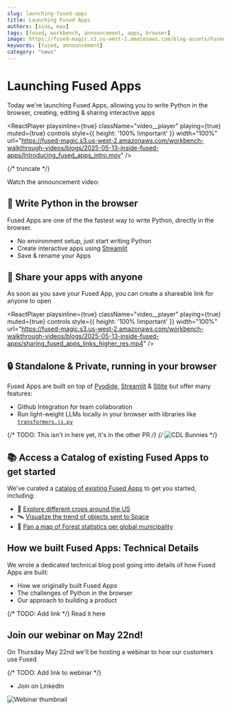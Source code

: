 ```yaml
---
slug: launching-fused-apps
title: Launching Fused Apps
authors: [sina, max]
tags: [fused, workbench, announcement, apps, browser]
image: https://fused-magic.s3.us-west-2.amazonaws.com/blog-assets/Fused_apps_thumbnail_v3.png
keywords: [fused, announcement]
category: "news"
---
```


# Launching Fused Apps

Today we're launching Fused Apps, allowing you to write Python in the browser, creating, editing & sharing interactive apps 


<ReactPlayer
    playsinline={true}
    className="video__player"
    playing={true}
    muted={true}
    controls
    style={{ height: '100% !important' }}
    width="100%"
    url="https://fused-magic.s3.us-west-2.amazonaws.com/workbench-walkthrough-videos/blogs/2025-05-13-inside-fused-apps/Introducing_fused_apps_intro.mov"
/>

{/* truncate */}

Watch the announcement video: 

<ReactPlayer playsinline={true} className="video__player" playing={false} muted={false} controls height="30vh" width="100%" url="https://youtu.be/yjiNxqAcPdw" alignItems='center'/>

## 🐍 Write Python in the browser

Fused Apps are one of the the fastest way to write Python, directly in the browser. 
- No environment setup, just start writing Python
- Create interactive apps using [Streamlit](https://streamlit.io/) 
- Save & rename your Apps


## 🔗 Share your apps with anyone

As soon as you save your Fused App, you can create a shareable link for anyone to open

<ReactPlayer
    playsinline={true}
    className="video__player"
    playing={true}
    muted={true}
    controls
    style={{ height: '100% !important' }}
    width="100%"
    url="https://fused-magic.s3.us-west-2.amazonaws.com/workbench-walkthrough-videos/blogs/2025-05-13-inside-fused-apps/sharing_fused_apps_links_higher_res.mp4"
/>

## 🔒 Standalone & Private, running in your browser 

Fused Apps are built on top of [Pyodide](https://pyodide.org/en/stable/), [Streamlit](https://streamlit.io/) & [Stlite](https://stlite.net/) but offer many features:
- Github Integration for team collaboration
- Run light-weight LLMs locally in your browser with libraries like [`transformers.js.py`](https://github.com/whitphx/transformers.js.py)

{/* TODO: This isn't in here yet, it's in the other PR */}
{/* ![CDL Bunnies](/img/blog/2025-05-20-inside-fused-apps/CDL_light_weight_bunnies.gif) */}

## 📚 Access a Catalog of existing Fused Apps to get started

We've curated a [catalog of existing Fused Apps](https://www.fused.io/workbench/apps/catalog?tab=all) to get you started, including:
- 🌽 [Explore different crops around the US](https://www.fused.io/app/UDF_Explore_CDL_app)
- 🛰️ [Visualize the trend of objects sent to Space](https://www.fused.io/app/UDF_Objects_to_space)
- 🌲 [Pan a map of Forest statistics per global municipality](https://www.fused.io/app/UDF_Zonal_Stats_Forest_App)

## How we built Fused Apps: Technical Details

We wrote a dedicated technical blog post going into details of how Fused Apps are built:
- How we originally built Fused Apps
- The challenges of Python in the browser
- Our approach to building a product

{/* TODO: Add link */}
Read it here


## Join our webinar on May 22nd!

On Thursday May 22nd we'll be hosting a webinar to how our customers use Fused

{/* TODO: Add link to webinar */}
- Join on LinkedIn

![Webinar thumbnail](/img/blog/2025-05-20-inside-fused-apps/May_2025_webinar_card.png)

